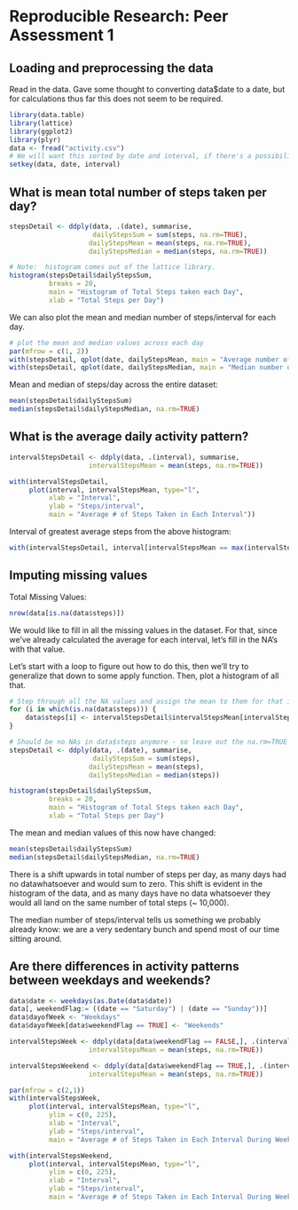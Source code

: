 # Reproducible Research: Peer Assessment 1


## Loading and preprocessing the data
Read in the data.  Gave some thought to converting data$date to a date, but for
calculations thus far this does not seem to be required.
```  r
library(data.table)
library(lattice)
library(ggplot2)
library(plyr)
data <- fread("activity.csv")
# We will want this sorted by date and interval, if there's a possibility it's not.
setkey(data, date, interval)
```


## What is mean total number of steps taken per day?

``` r
stepsDetail <- ddply(data, .(date), summarise,
                     dailyStepsSum = sum(steps, na.rm=TRUE),
                    dailyStepsMean = mean(steps, na.rm=TRUE),
                    dailyStepsMedian = median(steps, na.rm=TRUE))

# Note:  histogram comes out of the lattice library.
histogram(stepsDetail$dailyStepsSum,
          breaks = 20,
          main = "Histogram of Total Steps taken each Day",
          xlab = "Total Steps per Day")
```

We can also plot the mean and median number of steps/interval for each day.

```r
# plot the mean and median values across each day
par(mfrow = c(1, 2))
with(stepsDetail, qplot(date, dailyStepsMean, main = "Average number of steps/interval each day"))
with(stepsDetail, qplot(date, dailyStepsMedian, main = "Median number of steps/interval each day"))

```

Mean and median of steps/day across the entire dataset:
```r
mean(stepsDetail$dailyStepsSum)
median(stepsDetail$dailyStepsMedian, na.rm=TRUE)
```

## What is the average daily activity pattern?

``` r
intervalStepsDetail <- ddply(data, .(interval), summarise,
                    intervalStepsMean = mean(steps, na.rm=TRUE))

with(intervalStepsDetail,
     plot(interval, intervalStepsMean, type="l",
          xlab = "Interval",
          ylab = "Steps/interval",
          main = "Average # of Steps Taken in Each Interval"))
```

Interval of greatest average steps from the above histogram:
``` r
with(intervalStepsDetail, interval[intervalStepsMean == max(intervalStepsMean)])
```

## Imputing missing values
Total Missing Values:
```r
nrow(data[is.na(data$steps)])
```

We would like to fill in all the missing values in the dataset.  For that, since we've already calculated the average for each interval, let's fill in the NA's with that value.  

Let's start with a loop to figure out how to do this, then we'll try to generalize that down to some apply function.
Then, plot a histogram of all that.

```r
# Step through all the NA values and assign the mean to them for that interval.
for (i in which(is.na(data$steps))) {
    data$steps[i] <- intervalStepsDetail$intervalStepsMean[intervalStepsDetail$interval == data$interval[i]]
}

# Should be no NAs in data$steps anymore - so leave out the na.rm=TRUE flag.
stepsDetail <- ddply(data, .(date), summarise,
                     dailyStepsSum = sum(steps),
                    dailyStepsMean = mean(steps),
                    dailyStepsMedian = median(steps))

histogram(stepsDetail$dailyStepsSum,
          breaks = 20,
          main = "Histogram of Total Steps taken each Day",
          xlab = "Total Steps per Day")
```

The mean and median values of this now have changed:

```r
mean(stepsDetail$dailyStepsSum)
median(stepsDetail$dailyStepsMedian, na.rm=TRUE)
```

There is a shift upwards in total number of steps per day, as many days had no datawhatsoever and would sum to zero.  This shift is evident in the histogram of the data, and as many days have no data whatsoever they would all land on the same number of total steps (~ 10,000).  

The median number of steps/interval tells us something we probably already know:  we are a very sedentary bunch and spend most of our time sitting around.

## Are there differences in activity patterns between weekdays and weekends?

```r
data$date <- weekdays(as.Date(data$date))
data[, weekendFlag:= ((date == "Saturday") | (date == "Sunday"))]
data$dayofWeek <- "Weekdays"
data$dayofWeek[data$weekendFlag == TRUE] <- "Weekends"

intervalStepsWeek <- ddply(data[data$weekendFlag == FALSE,], .(interval), summarise,
                    intervalStepsMean = mean(steps, na.rm=TRUE))

intervalStepsWeekend <- ddply(data[data$weekendFlag == TRUE,], .(interval), summarise,
                    intervalStepsMean = mean(steps, na.rm=TRUE))

par(mfrow = c(2,1))
with(intervalStepsWeek,
     plot(interval, intervalStepsMean, type="l",
          ylim = c(0, 225),
          xlab = "Interval",
          ylab = "Steps/interval",
          main = "Average # of Steps Taken in Each Interval During Week"))

with(intervalStepsWeekend,
     plot(interval, intervalStepsMean, type="l",
          ylim = c(0, 225),
          xlab = "Interval",
          ylab = "Steps/interval",
          main = "Average # of Steps Taken in Each Interval During Weekend"))

```
